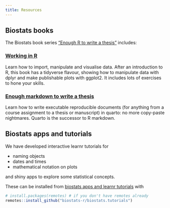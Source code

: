 ```yaml
---
title: Resources
---
```


## Biostats books

The Biostats book series ["Enough R to write a thesis"](https://biostats-r.github.io/biostats/) includes:

### [Working in R](https://biostats-r.github.io/biostats/workingInR/)

Learn how to import, manipulate and visualise data. After an introduction to R, this book has a tidyverse flavour, showing how to manipulate data with dplyr and make publishable plots with ggplot2. It includes lots of exercises to hone your skills.

### [Enough markdown to write a thesis](https://biostats-r.github.io/biostats/quarto/)

Learn how to write executable reproducible documents (for anything from a course assignment to a thesis or manuscript) in quarto: no more copy-paste nightmares. Quarto is the successor to R markdown.

## Biostats apps and tutorials

We have developed interactive learnr tutorials for

-   naming objects
-   dates and times
-   mathematical notation on plots
    
and shiny apps to explore some statistical concepts.

These can be installed from [biostats apps and learnr tutorials](https://github.com/biostats-r/biostats.tutorials) with

```r
# install.packages(remotes) # if you don't have remotes already
remotes::install_github("biostats-r/biostats.tutorials")
```

